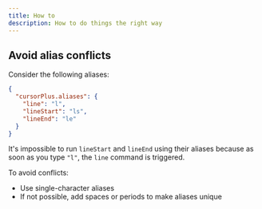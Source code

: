 ```yaml
---
title: How to
description: How to do things the right way
---
```


## Avoid alias conflicts

Consider the following aliases:

```json title="settings.json"
{
  "cursorPlus.aliases": {
    "line": "l",
    "lineStart": "ls",
    "lineEnd": "le"
  }
}
```

It's impossible to run `lineStart` and `lineEnd` using their aliases because as soon as you type `"l"`, the `line` command is triggered.

To avoid conflicts:

- Use single-character aliases
- If not possible, add spaces or periods to make aliases unique

